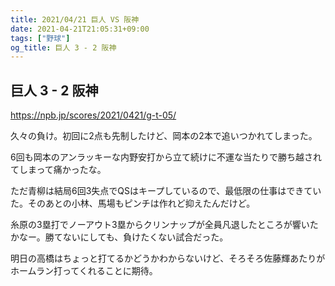 ```yaml
---
title: 2021/04/21 巨人 VS 阪神
date: 2021-04-21T21:05:31+09:00
tags: ["野球"]
og_title: 巨人 3 - 2 阪神
---
```


## 巨人 3 - 2 阪神

https://npb.jp/scores/2021/0421/g-t-05/


久々の負け。初回に2点も先制したけど、岡本の2本で追いつかれてしまった。

6回も岡本のアンラッキーな内野安打から立て続けに不運な当たりで勝ち越されてしまって痛かったな。

ただ青柳は結局6回3失点でQSはキープしているので、最低限の仕事はできていた。そのあとの小林、馬場もピンチは作れど抑えたんだけど。

糸原の3塁打でノーアウト3塁からクリンナップが全員凡退したところが響いたかなー。勝てないにしても、負けたくない試合だった。

明日の高橋はちょっと打てるかどうかわからないけど、そろそろ佐藤輝あたりがホームラン打ってくれることに期待。
